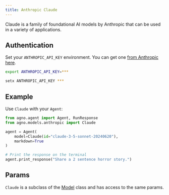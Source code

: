 ```yaml
---
title: Anthropic Claude
---
```


Claude is a family of foundational AI models by Anthropic that can be used in a variety of applications.

## Authentication

Set your `ANTHROPIC_API_KEY` environment. You can get one [from Anthropic here](https://console.anthropic.com/).

<CodeGroup>

```bash Mac
export ANTHROPIC_API_KEY=***
```

```bash Windows
setx ANTHROPIC_API_KEY ***
```

</CodeGroup>

## Example

Use `Claude` with your `Agent`:

<CodeGroup>

```python agent.py
from agno.agent import Agent, RunResponse
from agno.models.anthropic import Claude

agent = Agent(
    model=Claude(id="claude-3-5-sonnet-20240620"),
    markdown=True
)

# Print the response on the terminal
agent.print_response("Share a 2 sentence horror story.")
```

</CodeGroup>

## Params

<Snippet file="model-claude-params.mdx" />

`Claude` is a subclass of the [Model](/reference/model) class and has access to the same params.